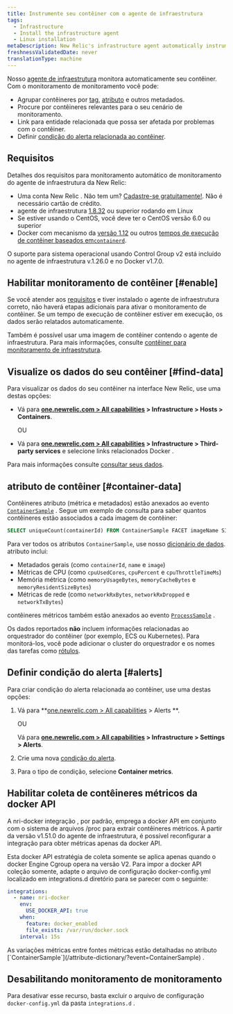 ```yaml
---
title: Instrumente seu contêiner com o agente de infraestrutura
tags:
  - Infrastructure
  - Install the infrastructure agent
  - Linux installation
metaDescription: New Relic's infrastructure agent automatically instruments container runtimes to collect container metrics and metadata.
freshnessValidatedDate: never
translationType: machine
---
```


Nosso [agente de infraestrutura](/docs/welcome-new-relic-infrastructure) monitora automaticamente seu contêiner. Com o monitoramento de monitoramento você pode:

* Agrupar contêineres por [tag](/docs/new-relic-one/use-new-relic-one/core-concepts/tagging-use-tags-organize-group-what-you-monitor), [atributo](#container-data) e outros metadados.
* Procure por contêineres relevantes para o seu cenário de monitoramento.
* Link para entidade relacionada que possa ser afetada por problemas com o contêiner.
* Definir [condição do alerta relacionada ao contêiner](#alerts).

## Requisitos

Detalhes dos requisitos para monitoramento automático de monitoramento do agente de infraestrutura da New Relic:

* Uma conta New Relic . Não tem um? [Cadastre-se gratuitamente!](https://newrelic.com/signup). Não é necessário cartão de crédito.
* agente de infraestrutura [1.8.32](/docs/release-notes/infrastructure-release-notes/infrastructure-agent-release-notes/new-relic-infrastructure-agent-1832) ou superior rodando em Linux
* Se estiver usando o CentOS, você deve ter o CentOS versão 6.0 ou superior
* Docker com mecanismo da [versão 1.12](https://docs.docker.com/engine/release-notes/prior-releases/#1120-2016-07-28) ou outros [tempos de execução de contêiner baseados em`containerd`](https://kubernetes.io/docs/setup/production-environment/container-runtimes).

<Callout variant="important">
  O suporte para sistema operacional usando Control Group v2 está incluído no agente de infraestrutura v.1.26.0 e no Docker v1.7.0.
</Callout>

## Habilitar monitoramento de contêiner [#enable]

Se você atender aos [requisitos](#requirements) e tiver instalado o agente de infraestrutura correto, não haverá etapas adicionais para ativar o monitoramento de contêiner. Se um tempo de execução de contêiner estiver em execução, os dados serão relatados automaticamente.

Também é possível usar uma imagem de contêiner contendo o agente de infraestrutura. Para mais informações, consulte [contêiner para monitoramento de infraestrutura](/docs/infrastructure/install-infrastructure-agent/linux-installation/container-infrastructure-monitoring).

<InstallFeedback/>

## Visualize os dados do seu contêiner [#find-data]

Para visualizar os dados do seu contêiner na interface New Relic, use uma destas opções:

* Vá para <DNT>**[one.newrelic.com > All capabilities](https://one.newrelic.com/all-capabilities) > Infrastructure > Hosts > Containers**</DNT>.

  OU

* Vá para <DNT>**[one.newrelic.com > All capabilities](https://one.newrelic.com/all-capabilities) > Infrastructure > Third-party services**</DNT> e selecione links relacionados Docker .

Para mais informações consulte [consultar seus dados](/docs/using-new-relic/data/understand-data/query-new-relic-data).

## atributo de contêiner [#container-data]

Contêineres atributo (métrica e metadados) estão anexados ao evento [`ContainerSample`](/attribute-dictionary/?event=ContainerSample) . Segue um exemplo de consulta para saber quantos contêineres estão associados a cada imagem de contêiner:

```sql
SELECT uniqueCount(containerId) FROM ContainerSample FACET imageName SINCE 1 HOUR AGO TIMESERIES
```

Para ver todos os atributos `ContainerSample`, use nosso [dicionário de dados](/attribute-dictionary/?event=ContainerSample). atributo inclui:

* Metadados gerais (como `containerId`, `name` e `image`)
* Métricas de CPU (como `cpuUsedCores`, `cpuPercent` e `cpuThrottleTimeMs`)
* Memória métrica (como `memoryUsageBytes`, `memoryCacheBytes` e `memoryResidentSizeBytes`)
* Métricas de rede (como `networkRxBytes`, `networkRxDropped` e `networkTxBytes`)

contêineres métricos também estão anexados ao evento [`ProcessSample`](/attribute-dictionary/?event=ProcessSample) .

Os dados reportados **não** incluem informações relacionadas ao orquestrador do contêiner (por exemplo, ECS ou Kubernetes). Para monitorá-los, você pode adicionar o cluster do orquestrador e os nomes das tarefas como [rótulos](https://docs.docker.com/ee/ucp/admin/configure/add-labels-to-cluster-nodes/).

## Definir condição do alerta [#alerts]

Para criar condição do alerta relacionada ao contêiner, use uma destas opções:

1. Vá para <DNT>**[one.newrelic.com > All capabilities](https://one.newrelic.com/all-capabilities) > Alerts **</DNT>.

   OU

   Vá para <DNT>**[one.newrelic.com > All capabilities](https://one.newrelic.com/all-capabilities) > Infrastructure > Settings > Alerts**</DNT>.

2. Crie uma nova [condição do alerta](/docs/alerts/new-relic-alerts/defining-conditions/create-alert-conditions).

3. Para o tipo de condição, selecione <DNT>**Container metrics**</DNT>.

## Habilitar coleta de contêineres métricos da docker API

A nri-docker integração , por padrão, emprega a docker API em conjunto com o sistema de arquivos /proc para extrair contêineres métricos. A partir da versão v1.51.0 do agente de infraestrutura, é possível reconfigurar a integração para obter métricas apenas da docker API.

Esta docker API estratégia de coleta somente se aplica apenas quando o docker Engine Cgroup opera na versão V2. Para impor a docker API coleção somente, adapte o arquivo de configuração docker-config.yml localizado em integrations.d diretório para se parecer com o seguinte:

```yaml
integrations:
  - name: nri-docker
    env:
      USE_DOCKER_API: true
    when:
      feature: docker_enabled
      file_exists: /var/run/docker.sock
    interval: 15s
```

<Callout variant="tip">
  As variações métricas entre fontes métricas estão detalhadas no atributo [`ContainerSample`](/attribute-dictionary/?event=ContainerSample) .
</Callout>

## Desabilitando monitoramento de monitoramento

Para desativar esse recurso, basta excluir o arquivo de configuração `docker-config.yml` da pasta `integrations.d` .